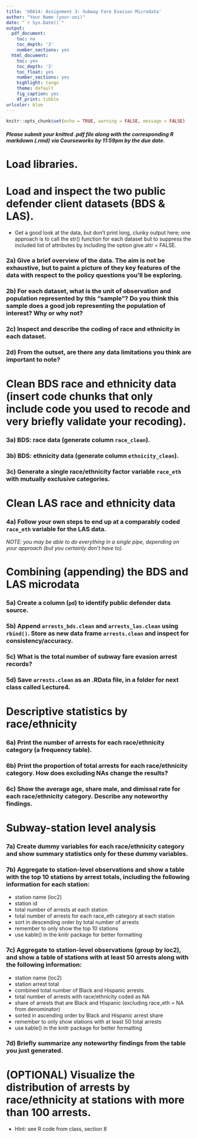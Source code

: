 ```yaml
---
title: 'U6614: Assignment 3: Subway Fare Evasion Microdata'
author: "Your Name (your-uni)"
date: "`r Sys.Date()`"
output:
  pdf_document:
    toc: no
    toc_depth: '3'
    number_sections: yes
  html_document:
    toc: yes
    toc_depth: '3'
    toc_float: yes
    number_sections: yes
    highlight: tango
    theme: default
    fig_caption: yes
    df_print: tibble
urlcolor: blue
---
```


```r
knitr::opts_chunk$set(echo = TRUE, warning = FALSE, message = FALSE)
```

##### *Please submit your knitted .pdf file along with the corresponding R markdown (.rmd) via Courseworks by 11:59pm by the due date.* {-}

\medspace

# Load libraries.


\medspace

# Load and inspect the two public defender client datasets (BDS & LAS). 

- Get a good look at the data, but don't print long, clunky output here; one approach is to call the str() function for each dataset but to suppress the included list of attributes by including the option give.attr = FALSE.

### 2a) Give a brief overview of the data. The aim is not be exhaustive, but to paint a picture of they key features of the data with respect to the policy questions you'll be exploring. {-}


### 2b) For each dataset, what is the unit of observation and population represented by this "sample"? Do you think this sample does a good job representing the population of interest? Why or why not? {-}


### 2c) Inspect and describe the coding of race and ethnicity in each dataset. {-}


### 2d) From the outset, are there any data limitations you think are important to note? {-}


\medspace

# Clean BDS race and ethnicity data (insert code chunks that only include code you used to recode and very briefly validate your recoding).


### 3a) BDS: race data (generate column `race_clean`). {-}


### 3b) BDS: ethnicity data (generate column `ethnicity_clean`). {-}


### 3c) Generate a single race/ethnicity factor variable `race_eth` with mutually exclusive categories. {-}


\medspace

# Clean LAS race and ethnicity data

### 4a) Follow your own steps to end up at a comparably coded `race_eth` variable for the LAS data. {-}

*NOTE: you may be able to do everything in a single pipe, depending on your approach (but you certainly don't have to).*


\medspace

# Combining (appending) the BDS and LAS microdata 

### 5a) Create a column (`pd`) to identify public defender data source. {-}

### 5b) Append `arrests_bds.clean` and `arrests_las.clean` using `rbind()`. Store as new data frame `arrests.clean` and inspect for consistency/accuracy. {-}

### 5c) What is the total number of subway fare evasion arrest records? {-}

### 5d) Save `arrests.clean` as an .RData file, in a folder for next class called Lecture4. {-}

\medspace


# Descriptive statistics by race/ethnicity

### 6a) Print the number of arrests for each race/ethnicity category (a frequency table). {-}

### 6b) Print the proportion of total arrests for each race/ethnicity category. How does excluding NAs change the results? {-}

### 6c) Show the average age, share male, and dimissal rate for each race/ethnicity category. Describe any noteworthy findings. {-}


\medspace

# Subway-station level analysis

### 7a) Create dummy variables for each race/ethnicity category and show summary statistics only for these dummy variables. {-}


### 7b) Aggregate to station-level observations and show a table with the top 10 stations by arrest totals, including the following information for each station: {-}
 
- station name (loc2)
- station id
- total number of arrests at each station
- total number of arrests for each race_eth category at each station
- sort in descending order by total number of arrests
- remember to only show the top 10 stations
- use kable() in the knitr package for better formatting


###  7c) Aggregate to station-level observations (group by loc2), and show a table of stations with at least 50 arrests along with the following information: {-}

- station name (loc2)
- station arrest total
- combined total number of Black and Hispanic arrests
- total number of arrests with race/ethnicity coded as NA
- share of arrests that are Black and Hispanic (excluding race_eth = NA from denominator)
- sorted in ascending order by Black and Hispanic arrest share
- remember to only show stations with at least 50 total arrests
- use kable() in the knitr package for better formatting

### 7d) Briefly summarize any noteworthy findings from the table you just generated. {-}

\medspace

# (OPTIONAL) Visualize the distribution of arrests by race/ethnicity at stations with more than 100 arrests.
- Hint: see R code from class, section 8


